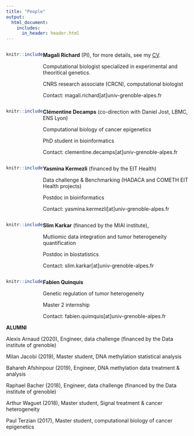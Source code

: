 ```yaml
---
title: "People"
output:
  html_document:
    includes:
      in_header: header.html
---
```


<style>
.column-left{
  float: left;
  width: 20%;
  text-align: right;
}
.column-right{
  float: left;
  width: 80%;
  text-align: left;
}
</style>

<div class="column-left">
```r
knitr::include_graphics("pictures/mag_cv.png")
``` 
</div>

<div class="column-right">
**Magali Richard** (PI), for more details, see my [CV](CV.pdf).

Computational biologist specialized in experimental and theoritical genetics. 

CNRS research associate (CRCN), computational biologist

Contact: magali.richard[at]univ-grenoble-alpes.fr

</div>

<div class="column-left">
```r
knitr::include_graphics("pictures/clementine.png")
``` 
</div>



<div class="column-right">
**Clémentine Decamps** (co-direction with Daniel Jost, LBMC, ENS Lyon)

Computational biology of cancer epigenetics

PhD student in bioinformatics

Contact: clementine.decamps[at]univ-grenoble-alpes.fr
</div>

<div class="column-left">
```r
knitr::include_graphics("pictures/pivoine.png")
``` 
</div>



<div class="column-right">
**Yasmina Kermezli** (financed by the EIT Health)

Data challenge & Benchmarking (HADACA and COMETH EIT Health projects)

Postdoc in bioinformatics

Contact: yasmina.kermezli[at]univ-grenoble-alpes.fr
</div>



<div class="column-left">
```r
knitr::include_graphics("pictures/slim.png")
``` 
</div>

<div class="column-right">
**Slim Karkar** (financed by the MIAI institute), 

Mutliomic data integration and tumor heterogeneity quantification 

Postdoc in biostatistics

Contact: slim.karkar[at]univ-grenoble-alpes.fr
</div>

<div class="column-left">
```r
knitr::include_graphics("pictures/tulip.png")
``` 
</div>

<div class="column-right">

**Fabien Quinquis**

Genetic regulation of tumor heterogeneity

Master 2 internship

Contact: fabien.quimquis[at]univ-grenoble-alpes.fr

</div>


**ALUMNI**

Alexis Arnaud (2020), Engineer, data challenge (financed by the Data institute of grenoble)

Milan Jacobi (2019), Master student, DNA methylation statistical analysis

Bahareh Afshinpour (2019), Engineer, DNA methylation data treatment & analysis

Raphael Bacher (2018), Engineer, data challenge (financed by the Data institute of grenoble)

Arthur Waguet (2018), Master student, Signal treatment & cancer heterogeneity

Paul Terzian (2017), Master student, computational biology of cancer epigenetics



